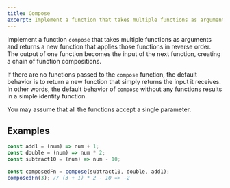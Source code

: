 ```yaml
---
title: Compose
excerpt: Implement a function that takes multiple functions as arguments and returns a new function that applies those functions in reverse
---
```


Implement a function `compose` that takes multiple functions as arguments and returns a new function that applies those functions in reverse order. The output of one function becomes the input of the next function, creating a chain of function compositions.

If there are no functions passed to the `compose` function, the default behavior is to return a new function that simply returns the input it receives. In other words, the default behavior of `compose` without any functions results in a simple identity function.

You may assume that all the functions accept a single parameter.

## Examples

```js
const add1 = (num) => num + 1;
const double = (num) => num * 2;
const subtract10 = (num) => num - 10;

const composedFn = compose(subtract10, double, add1);
composedFn(3); // (3 + 1) * 2 - 10 => -2
```
